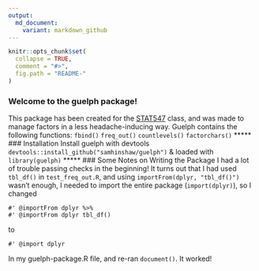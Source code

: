 ```yaml
---
output:
  md_document:
    variant: markdown_github
---
```


<!-- README.md is generated from README.Rmd. Please edit that file -->

```r
knitr::opts_chunk$set(
  collapse = TRUE,
  comment = "#>",
  fig.path = "README-"
)
```

### Welcome to the guelph package!

This package has been created for the [STAT547](http://stat545-ubc.github.io/) class, and was made to manage factors in a less headache-inducing way. 
Guelph contains the following functions:
`fbind()`
`freq_out()`
`countlevels()`
`factorchars()`
*****
### Installation
Install guelph with devtools `devtools::install_github("samhinshaw/guelph")` & loaded with `library(guelph)`
*****
### Some Notes on Writing the Package
I had a lot of trouble passing checks in the beginning!  It turns out that I had used `tbl_df()` in `test_freq_out.R`, and using `importFrom(dplyr, "tbl_df()")` wasn't enough, I needed to import the entire package (`import(dplyr)`), so I changed
```
#' @importFrom dplyr %>%
#' @importFrom dplyr tbl_df()
```
to 
```
#' @import dplyr
```

In my guelph-package.R file, and re-ran `document()`.  It worked!
